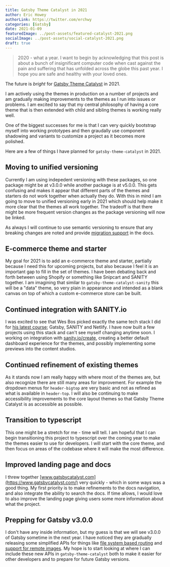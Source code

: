 ```yaml
---
title: Gatsby Theme Catalyst in 2021
author: Eric Howey
authorLink: https://twitter.com/erchwy
categories: [Gatsby]
date: 2021-01-09
featuredImage: ../post-assets/featured-catalyst-2021.png
socialImage: ../post-assets/social-catalyst-2021.png
draft: true
---
```


> 2020 - what a year. I want to begin by acknowledging that this post is about a bunch of insignificant computer code when cast against the pain and suffering that has unfolded across the globe this past year. I hope you are safe and healthy with your loved ones.

The future is _bright_ for [Gatsby Theme Catalyst](https://www.gatsbycatalyst.com/) in 2021.

I am actively using the themes in production on a number of projects and am gradually making improvements to the themes as I run into issues or problems. I am excited to say that my central philosophy of having a core theme that is then extended with child and sibling themes is working really well.

One of the biggest successes for me is that I can very quickly bootstrap myself into working prototypes and then graudally use component shadowing and variants to customize a project as it becomes more polished.

Here are a few of things I have planned for `gatsby-theme-catalyst` in 2021.

## Moving to unified versioning

Currently I am using indepedent versioning with these packages, so one package might be at v3.0.0 while another package is at v5.0.0. This gets confusing and makes it appear that different parts of the themes and starters do not work together when actually they do. With this in mind I am going to move to unified versioning early in 2021 which should help make it more clear that the themes all work together. The tradeoff is that there might be more frequent version changes as the package versioning will now be linked.

As always I will continue to use semantic versioning to ensure that any breaking changes are noted and provide [migration support](https://www.gatsbycatalyst.com/docs/migrating) in the docs.

## E-commerce theme and starter

My goal for 2021 is to add an e-commerce theme and starter, partially because I need this for upcoming projects, but also because I feel it is an important gap to fill in the set of themes. I have been debating back and forth between using Shopify or something like Snipcart and SANITY together. I am imagining that similar to `gatsby-theme-catalyst-sanity` this will be a "data" theme, so very plain in appearance and intended as a blank canvas on top of which a custom e-commerce store can be built.

## Continued integration with SANITY.io

I was excited to see that Wes Bos picked exactly the same tech stack I did for [his latest course](https://mastergatsby.com/); Gatsby, SANITY and Netlify. I have now built a few projects using this stack and can't see myself changing anytime soon. I working on integration with [sanity.io/create](https://create.sanity.io/), creating a better default dashboard experience for the themes, and possibly implementing some previews into the content studios.

## Continued refinement of existing themes

As it stands now I am really happy with where most of the themes are, but also recognize there are still many areas for improvement. For example the dropdown menus for `header-bigtop` are very basic and not as refined as what is available in `header-top`. I will also be continuing to make accessibility improvements to the core layout themes so that Gatsby Theme Catalyst is as accessible as possible.

## Transition to typescript

This one might be a stretch for me - time will tell. I am hopeful that I can begin transitioning this project to typescript over the coming year to make the themes easier to use for developers. I will start with the core theme, and then focus on areas of the codebase where it will make the most difference.

## Improved landing page and docs

I threw together [www.gatsbycatalyst.com](https://www.gatsbycatalyst.com/) very quickly - which in some ways was a good thing. My first priority is to make refinements to the docs navigation, and also integrate the ability to search the docs. If time allows, I would love to also improve the landing page giving users some more information about what the project.

## Prepping for Gatsby v3.0.0

I don't have any inside information, but my guess is that we will see v3.0.0 of Gatsby sometime in the next year. I have noticed they are gradually releasing some simplified APIs for things like [file system based routing](https://www.gatsbyjs.com/docs/reference/routing/file-system-route-api/) and [support for remote images](https://github.com/gatsbyjs/gatsby/pull/28647). My hope is to start looking at where I can include these new APIs in `gatsby-theme-catalyst` both to make it easier for other developers and to prepare for future Gatsby versions.
